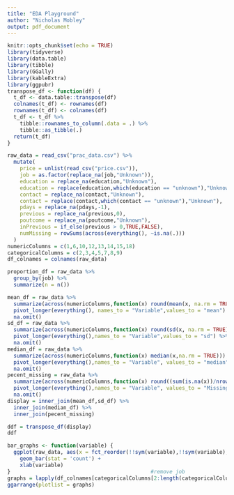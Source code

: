 ```yaml
---
title: "EDA Playground"
author: "Nicholas Mobley"
output: pdf_document
---
```


```r
knitr::opts_chunk$set(echo = TRUE)
library(tidyverse)
library(data.table)
library(tibble)
library(GGally)
library(kableExtra)
library(ggpubr)
transpose_df <- function(df) {
  t_df <- data.table::transpose(df)
  colnames(t_df) <- rownames(df)
  rownames(t_df) <- colnames(df)
  t_df <- t_df %>%
    tibble::rownames_to_column(.data = .) %>%
    tibble::as_tibble(.)
  return(t_df)
}
```

```r
raw_data = read_csv("prac_data.csv") %>%
  mutate(
    price = unlist(read_csv("price.csv")),
    job = as.factor(replace_na(job,"Unknown")),
    education = replace_na(education,"Unknown"),
    education = replace(education,which(education == "unknown"),"Unknown"),
    contact = replace_na(contact,"Unknown"),
    contact = replace(contact,which(contact == "unknown"),"Unknown"),
    pdays = replace_na(pdays,-1),
    previous = replace_na(previous,0),
    poutcome = replace_na(poutcome,"Unknown"),
    inPrevious = if_else(previous > 0,TRUE,FALSE),
    numMissing = rowSums(across(everything(), ~is.na(.)))
  )
numericColumns = c(1,6,10,12,13,14,15,18)
categoricalColumns = c(2,3,4,5,7,8,9)
df_colnames = colnames(raw_data)
```

```r
proportion_df = raw_data %>%
  group_by(job) %>%
  summarize(n = n())
```



```r
mean_df = raw_data %>%
  summarize(across(numericColumns,function(x) round(mean(x, na.rm = TRUE),2))) %>%
  pivot_longer(everything(), names_to = "Variable",values_to = "mean") %>%
  na.omit()
sd_df = raw_data %>%
  summarize(across(numericColumns,function(x) round(sd(x, na.rm = TRUE),2))) %>%
  pivot_longer(everything(),names_to = "Variable",values_to = "sd") %>%
  na.omit()
median_df = raw_data %>%
  summarize(across(numericColumns,function(x) median(x,na.rm = TRUE))) %>%
  pivot_longer(everything(),names_to = "Variable", values_to = "median") %>%
  na.omit()
pecent_missing = raw_data %>%
  summarize(across(numericColumns,function(x) round((sum(is.na(x))/nrow(raw_data))*100,2))) %>%
  pivot_longer(everything(),names_to = "Variable", values_to = "Missing Number") %>%
  na.omit()
display = inner_join(mean_df,sd_df) %>%
  inner_join(median_df) %>%
  inner_join(pecent_missing)
```


```r
ddf = transpose_df(display)
ddf
```

\newpage
\begin{verbatim}
\begin{tabular}{|c |c |c |c |c |c |c |c |c|}
\hline
Variable & Age & Balance & Day & Duration & Campaign & Prev Days & Previous & Price \\
\hline\hline
Mean & `r ddf[2,2]` & `r ddf[2,3]` &`r ddf[2,4]` & `r ddf[2,5]` & `r ddf[2,6]` & `r ddf[2,7]` & `r ddf[2,8]` & `r ddf[2,9]` \\
Std Dev & `r ddf[3,2]` & `r ddf[3,3]` &`r ddf[3,4]` & `r ddf[3,5]` & `r ddf[3,6]` & `r ddf[3,7]` & `r ddf[3,8]` & `r ddf[3,9]` \\
Median & `r ddf[4,2]` & `r ddf[4,3]` &`r ddf[4,4]` & `r ddf[4,5]` & `r ddf[4,6]` & `r ddf[4,7]` & `r ddf[4,8]` & `r ddf[4,9]` \\
Percent Missing & `r ddf[5,2]` & `r ddf[5,3]` &`r ddf[5,4]` & `r ddf[5,5]` & `r ddf[5,6]` & `r ddf[5,7]` & `r ddf[5,8]` & `r ddf[5,9]` \\
\hline
\end{tabular}

\end{verbatim}


```r
bar_graphs <- function(variable) {
  ggplot(raw_data, aes(x = fct_reorder(!!sym(variable),!!sym(variable),.fun='length'))) + 
    geom_bar(stat = 'count') +
    xlab(variable)
}                                             #remove job
graphs = lapply(df_colnames[categoricalColumns[2:length(categoricalColumns)]],bar_graphs)
ggarrange(plotlist = graphs)
```


